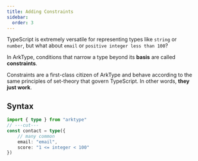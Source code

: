 ```yaml
---
title: Adding Constraints
sidebar:
  order: 3
---
```


TypeScript is extremely versatile for representing types like `string` or `number`, but what about `email` or `positive integer less than 100`?

In ArkType, conditions that narrow a type beyond its **basis** are called **constraints**.

Constraints are a first-class citizen of ArkType and behave according to the same principles of set-theory that govern TypeScript. In other words, **they just work**.

## Syntax

```ts
import { type } from "arktype"
// ---cut---
const contact = type({
	// many common
	email: "email",
	score: "1 <= integer < 100"
})
```
